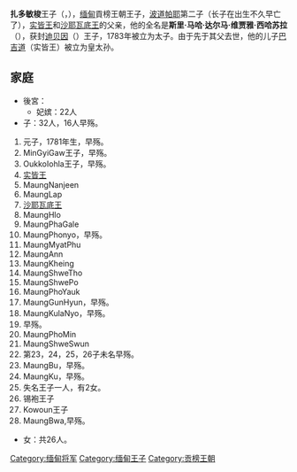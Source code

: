 {{Unreferenced|time=2013-11-11T07:01:29+00:00}}
{{Infobox royalty
| name=扎多敏梭<br>{{lang-my-Mymr|သတိုးမင်းစော}}
| title=
| image=Prince Thado Minsaw.JPG
|caption= 
|succession          = [[緬甸|緬甸]][[副王_(東南亞)|副王]]
|reign               = 1783年7月13日 – 1808年4月9日
|reign-type = 任職
|coronation = [[波道帕耶|波道帕耶]]
|cor-type = 任命
|predecessor         = {{link-my|Pyinsi Mintha|မောင်မျိုးစစ် (ပြင်စည်မင်းသား)}}
|successor           = [[巴吉道|巴吉道]]
| full_name=斯里·马哈·达尔马·维贾雅·西哈苏拉<br>{{lang-my-Mymr|သီရိမဟာဓမ္မဝိဇယသီဟသူရ}}
| consort=
| issue=
| dynasty=
| father=[[波道帕耶|波道帕耶]]
| mother=Me Lun Thu
| birth_name=
| date of birth=1762年6月15日 
| place of birth=[[缅甸|缅甸]][[瑞保|瑞保]]  
| date of death={{death date and age|1808|4|9|1762|6|15}}
| place of death=[[缅甸|缅甸]][[阿马拉布拉|阿马拉布拉]] 
}}
'''扎多敏梭'''王子（{{my|m=သတိုးမင်းစော}}，{{bd|1762年|6月15日|1808年|4月9日|}}），[[缅甸|缅甸]]貢榜王朝王子，[[波道帕耶|波道帕耶]]第二子（长子在出生不久早亡了），[[巴吉道|实皆王]]和[[沙耶瓦底王|沙耶瓦底王]]的父亲，他的全名是'''斯里·马哈·达尔马·维贾雅·西哈苏拉'''（{{my|m=သီရိမဟာဓမ္မဝိဇယသီဟသူရ}}），获封[[迪贝因|迪贝因]]（{{my|m=ဒီပဲယင်း}}）王子，1783年被立为太子。由于先于其父去世，他的儿子[[巴吉道|巴吉道]]（实皆王）被立为皇太孙。

==家庭==
*後宮：
**妃嫔：22人
*子：32人，16人早殇。
#元子，1781年生，早殇。
#MinGyiGaw王子，早殇。
#OukkoIohla王子，早殇。
#[[巴吉道|实皆王]]
#MaungNanjeen
#MaungLap
#[[沙耶瓦底王|沙耶瓦底王]]
#MaungHlo
#MaungPhaGale
#MaungPhonyo，早殇。
#MaungMyatPhu
#MaungAnn
#MaungKheing
#MaungShweTho
#MaungShwePo
#MaungPhoYauk
#MaungGunHyun，早殇。
#MaungKulaNyo，早殇。
#早殇。
#MaungPhoMin
#MaungShweSwun
#第23，24，25，26子未名早殇。
#MaungBu，早殇。
#MaungKu，早殇。
#失名王子一人，有2女。
#锡袍王子
#Kowoun王子
#MaungBwa,早殇。
* 女：共26人。

[[Category:缅甸将军|Category:缅甸将军]]
[[Category:缅甸王子|Category:缅甸王子]]
[[Category:贡榜王朝|Category:贡榜王朝]]